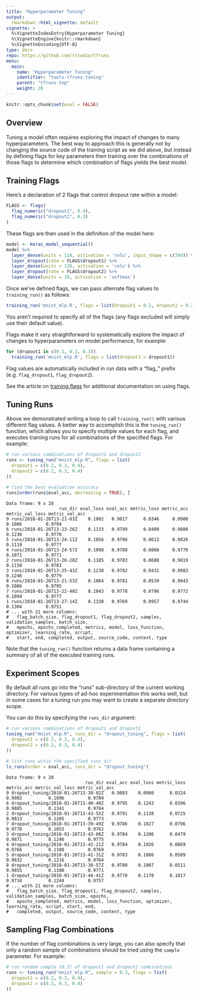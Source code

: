 ```yaml
---
title: "Hyperparameter Tuning"
output: 
  rmarkdown::html_vignette: default
vignette: >
  %\VignetteIndexEntry{Hyperparameter Tuning}
  %\VignetteEngine{knitr::rmarkdown}
  %\VignetteEncoding{UTF-8}
type: docs
repo: https://github.com/rstudio/tfruns
menu:
  main:
    name: "Hyperparameter Tuning"
    identifier: "tools-tfruns-tuning"
    parent: "tfruns-top"
    weight: 20
---
```


```r
knitr::opts_chunk$set(eval = FALSE)
```


## Overview

Tuning a model often requires exploring the impact of changes to many hyperparameters. The best way to approach this is generally not by changing the source code of the training script as we did above, but instead by defining flags for key parameters then training over the combinations of those flags to determine which combination of flags yields the best model.

## Training Flags

Here's a declaration of 2 flags that control dropout rate within a model:

```r
FLAGS <- flags(
  flag_numeric("dropout1", 0.4),
  flag_numeric("dropout2", 0.3)
)
```

These flags are then used in the definition of the model here:

```r
model <- keras_model_sequential()
model %>%
  layer_dense(units = 128, activation = 'relu', input_shape = c(784)) %>%
  layer_dropout(rate = FLAGS$dropout1) %>%
  layer_dense(units = 128, activation = 'relu') %>%
  layer_dropout(rate = FLAGS$dropout2) %>%
  layer_dense(units = 10, activation = 'softmax')
```

Once we've defined flags, we can pass alternate flag values to `training_run()` as follows:

```r
training_run('mnist_mlp.R', flags = list(dropout1 = 0.2, dropout2 = 0.2))
```

You aren't required to specify all of the flags (any flags excluded will simply use their default value).

Flags make it very straightforward to systematically explore the impact of changes to hyperparameters on model performance, for example:

```r
for (dropout1 in c(0.1, 0.2, 0.3))
  training_run('mnist_mlp.R', flags = list(dropout1 = dropout1))
```

Flag values are automatically included in run data with a "flag_" prefix (e.g. `flag_dropout1`, `flag_dropout2`).

See the article on [training flags](https://tensorflow.rstudio.com/tools/training_flags.html) for additional documentation on using flags.

## Tuning Runs

Above we demonstrated writing a loop to call `training_run()` with various different flag values. A better way to accomplish this is the `tuning_run()` function, which allows you to specify multiple values for each flag, and executes training runs for all combinations of the specified flags. For example:

```r
# run various combinations of dropout1 and dropout2
runs <- tuning_run("mnist_mlp.R", flags = list(
  dropout1 = c(0.2, 0.3, 0.4),
  dropout2 = c(0.2, 0.3, 0.4)
))

# find the best evaluation accuracy
runs[order(runs$eval_acc, decreasing = TRUE), ]
```
```
Data frame: 9 x 28 
                    run_dir eval_loss eval_acc metric_loss metric_acc metric_val_loss metric_val_acc
9 runs/2018-01-26T13-21-03Z    0.1002   0.9817      0.0346     0.9900          0.1086         0.9794
6 runs/2018-01-26T13-23-26Z    0.1133   0.9799      0.0409     0.9880          0.1236         0.9778
5 runs/2018-01-26T13-24-11Z    0.1056   0.9796      0.0613     0.9826          0.1119         0.9777
4 runs/2018-01-26T13-24-57Z    0.1098   0.9788      0.0868     0.9770          0.1071         0.9771
2 runs/2018-01-26T13-26-28Z    0.1185   0.9783      0.0688     0.9819          0.1150         0.9783
3 runs/2018-01-26T13-25-43Z    0.1238   0.9782      0.0431     0.9883          0.1246         0.9779
8 runs/2018-01-26T13-21-53Z    0.1064   0.9781      0.0539     0.9843          0.1086         0.9795
7 runs/2018-01-26T13-22-40Z    0.1043   0.9778      0.0796     0.9772          0.1094         0.9777
1 runs/2018-01-26T13-27-14Z    0.1330   0.9769      0.0957     0.9744          0.1304         0.9751
# ... with 21 more columns:
#   flag_batch_size, flag_dropout1, flag_dropout2, samples, validation_samples, batch_size,
#   epochs, epochs_completed, metrics, model, loss_function, optimizer, learning_rate, script,
#   start, end, completed, output, source_code, context, type
```

Note that the `tuning_run()` function returns a data frame containing a summary of all of the executed training runs.

## Experiment Scopes

By default all runs go into the "runs" sub-directory of the current working directory. For various types of ad-hoc experimentation this works well, but in some cases for a tuning run you may want to create a separate directory scope.

You can do this by specifying the `runs_dir` argument:

```r
# run various combinations of dropout1 and dropout2
tuning_run("mnist_mlp.R", runs_dir = "dropout_tuning", flags = list(
  dropout1 = c(0.2, 0.3, 0.4),
  dropout2 = c(0.2, 0.3, 0.4)
))

# list runs witin the specified runs_dir
ls_runs(order = eval_acc, runs_dir = "dropout_tuning")
```
```
Data frame: 9 x 28 
                              run_dir eval_acc eval_loss metric_loss metric_acc metric_val_loss metric_val_acc
9 dropout_tuning/2018-01-26T13-38-02Z   0.9803    0.0980      0.0324     0.9902          0.1096         0.9789
6 dropout_tuning/2018-01-26T13-40-40Z   0.9795    0.1243      0.0396     0.9885          0.1341         0.9784
2 dropout_tuning/2018-01-26T13-43-55Z   0.9791    0.1138      0.0725     0.9813          0.1205         0.9773
7 dropout_tuning/2018-01-26T13-39-49Z   0.9786    0.1027      0.0796     0.9778          0.1053         0.9761
3 dropout_tuning/2018-01-26T13-43-08Z   0.9784    0.1206      0.0479     0.9871          0.1246         0.9775
4 dropout_tuning/2018-01-26T13-42-21Z   0.9784    0.1026      0.0869     0.9766          0.1108         0.9769
5 dropout_tuning/2018-01-26T13-41-31Z   0.9783    0.1086      0.0589     0.9832          0.1216         0.9764
8 dropout_tuning/2018-01-26T13-38-57Z   0.9780    0.1007      0.0511     0.9855          0.1100         0.9771
1 dropout_tuning/2018-01-26T13-44-41Z   0.9770    0.1178      0.1017     0.9734          0.1244         0.9757
# ... with 21 more columns:
#   flag_batch_size, flag_dropout1, flag_dropout2, samples, validation_samples, batch_size, epochs,
#   epochs_completed, metrics, model, loss_function, optimizer, learning_rate, script, start, end,
#   completed, output, source_code, context, type
```

## Sampling Flag Combinations

If the number of flag combinations is very large, you can also specify that only a random sample of combinations should be tried using the `sample` parameter. For example:

```r
# run random sample (0.3) of dropout1 and dropout2 combinations
runs <- tuning_run("mnist_mlp.R", sample = 0.3, flags = list(
  dropout1 = c(0.2, 0.3, 0.4),
  dropout2 = c(0.2, 0.3, 0.4)
))
```









